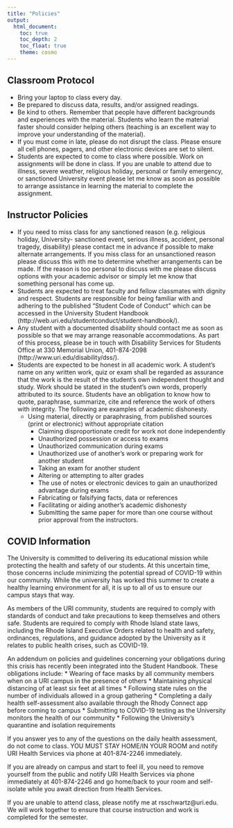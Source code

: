 ```yaml
---
title: "Policies"
output: 
  html_document:
    toc: true
    toc_depth: 2
    toc_float: true
    theme: cosmo
---
```


## Classroom Protocol

* Bring your laptop to class every day.
* Be prepared to discuss data, results, and/or assigned readings.
* Be kind to others. Remember that people have different backgrounds and experiences with the material. Students who learn the material faster should consider helping others (teaching is an excellent way to improve your understanding of the material).
* If you must come in late, please do not disrupt the class. Please ensure all cell phones, pagers, and other electronic devices are set to silent.
* Students are expected to come to class where possible. Work on assignments will be done in class. If you are unable to attend due to illness, severe weather, religious holiday, personal or family emergency, or sanctioned University event please let me know as soon as possible to arrange assistance in learning the material to complete the assignment. 

## Instructor Policies
* If you need to miss class for any sanctioned reason (e.g. religious holiday, University- sanctioned event, serious illness, accident, personal tragedy, disability) please contact me in advance if possible to make alternate arrangements. If you miss class for an unsanctioned reason please discuss this with me to determine whether arrangements can be made. If the reason is too personal to discuss with me please discuss options with your academic advisor or simply let me know that something personal has come up.
* Students are expected to treat faculty and fellow classmates with dignity and respect. Students are responsible for being familiar with and adhering to the published “Student Code of Conduct” which can be accessed in the University Student Handbook (http://web.uri.edu/studentconduct/student-handbook/).
* Any student with a documented disability should contact me as soon as possible so that we may arrange reasonable accommodations. As part of this process, please be in touch with Disability Services for Students Office at 330 Memorial Union, 401-874-2098 (http://www.uri.edu/disability/dss/).
* Students are expected to be honest in all academic work. A student’s name on any written work, quiz or exam shall be regarded as assurance that the work is the result of the student’s own independent thought and study. Work should be stated in the student’s own words, properly attributed to its source. Students have an obligation to know how to quote, paraphrase, summarize, cite and reference the work of others with integrity. The following are examples of academic dishonesty.
  * Using material, directly or paraphrasing, from published sources (print or electronic) without appropriate citation
    * Claiming disproportionate credit for work not done independently
    * Unauthorized possession or access to exams
    * Unauthorized communication during exams
    * Unauthorized use of another’s work or preparing work for another student
    * Taking an exam for another student
    * Altering or attempting to alter grades
    * The use of notes or electronic devices to gain an unauthorized advantage during exams
    * Fabricating or falsifying facts, data or references
    * Facilitating or aiding another’s academic dishonesty
    * Submitting the same paper for more than one course without prior approval from the instructors.
    
## COVID Information

The University is committed to delivering its educational mission while protecting the health and safety of our students. At this uncertain time, those concerns include minimizing the potential spread of COVID-19 within our community. While the university has worked this summer to create a healthy learning environment for all, it is up to all of us to ensure our campus stays that way.

As members of the URI community, students are required to comply with standards of conduct and take precautions to keep themselves and others safe. Students are required to comply with Rhode Island state laws, including the Rhode Island Executive Orders related to health and safety, ordinances, regulations, and guidance adopted by the University as it relates to public health crises, such as COVID-19.

An addendum on policies and guidelines concerning your obligations during this crisis has recently been integrated into the Student Handbook. These obligations include:
* Wearing of face masks by all community members when on a URI campus in the presence of others
* Maintaining physical distancing of at least six feet at all times
* Following state rules on the number of individuals allowed in a group gathering
* Completing a daily health self-assessment also available through the Rhody Connect app before coming to campus
* Submitting to COVID-19 testing as the University monitors the health of our community
* Following the University’s quarantine and isolation requirements

If you answer yes to any of the questions on the daily health assessment, do not come to class.  YOU MUST STAY HOME/IN YOUR ROOM and notify URI Health Services via phone at 401-874-2246 immediately.

If you are already on campus and start to feel ill, you need to remove yourself from the public and notify URI Health Services via phone immediately at 401-874-2246 and go home/back to your room and self-isolate while you await direction from Health Services.

If you are unable to attend class, please notify me at rsschwartz@uri.edu. We will work together to ensure that course instruction and work is completed for the semester.
